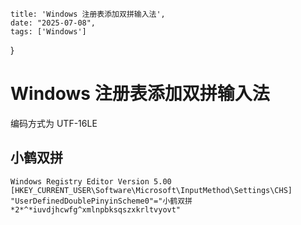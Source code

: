     title: 'Windows 注册表添加双拼输入法',
    date: "2025-07-08",
    tags: ['Windows']
}

# Windows 注册表添加双拼输入法

编码方式为 UTF-16LE

## 小鹤双拼

``` registry
Windows Registry Editor Version 5.00
[HKEY_CURRENT_USER\Software\Microsoft\InputMethod\Settings\CHS]
"UserDefinedDoublePinyinScheme0"="小鹤双拼*2*^*iuvdjhcwfg^xmlnpbksqszxkrltvyovt"
```